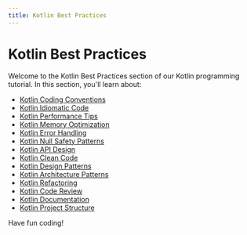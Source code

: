 ```yaml
---
title: Kotlin Best Practices
---
```


# Kotlin Best Practices

Welcome to the Kotlin Best Practices section of our Kotlin programming tutorial. In this section, you'll learn about:

- [Kotlin Coding Conventions](./0-kotlin-coding-conventions.mdx)
- [Kotlin Idiomatic Code](./1-kotlin-idiomatic-code.mdx)
- [Kotlin Performance Tips](./2-kotlin-performance-tips.mdx)
- [Kotlin Memory Optimization](./3-kotlin-memory-optimization.mdx)
- [Kotlin Error Handling](./4-kotlin-error-handling.mdx)
- [Kotlin Null Safety Patterns](./5-kotlin-null-safety-patterns.mdx)
- [Kotlin API Design](./6-kotlin-api-design.mdx)
- [Kotlin Clean Code](./7-kotlin-clean-code.mdx)
- [Kotlin Design Patterns](./8-kotlin-design-patterns.mdx)
- [Kotlin Architecture Patterns](./9-kotlin-architecture-patterns.mdx)
- [Kotlin Refactoring](./10-kotlin-refactoring.mdx)
- [Kotlin Code Review](./11-kotlin-code-review.mdx)
- [Kotlin Documentation](./12-kotlin-documentation.mdx)
- [Kotlin Project Structure](./13-kotlin-project-structure.mdx)

Have fun coding!